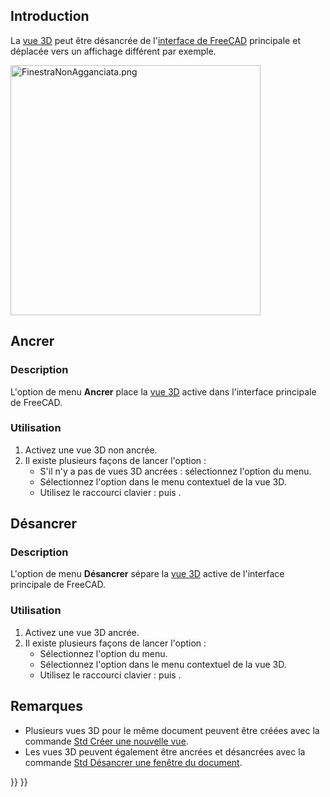 <languages/>

{{Docnav/fr
|[[Std_ViewBoxZoom/fr|Zoom fenêtre]]
|[[Std_ViewFullscreen/fr|Plein écran]]
|[[Std_View_Menu/fr|Menu Affichage]]
|IconL=Std_ViewBoxZoom.svg
|IconR=Std_ViewFullscreen.svg
|IconC=Freecad.svg
}}

{{GuiCommand/fr
|Name=Std ViewDockUndockFullscreen
|Name/fr=Std Désancrer une fenêtre du document
|MenuLocation=Affichage → Fenêtre du document‏‎ → Ancrer/Désancrer
|Workbenches=Tous
|Shortcut={{KEY|V}} {{KEY|D}} / {{KEY|V}} {{KEY|U}}
|SeeAlso=[[Std_ViewFullscreen/fr|Std Plein écran]], [[Std_MainFullscreen/fr|Std Plein écran principal]]
}}

<span id="Introduction"></span>
== Introduction ==

La [[3D_view/fr|vue 3D]] peut être désancrée de l'[[Interface/fr|interface de FreeCAD]] principale et déplacée vers un affichage différent par exemple.

[[Image:FinestraNonAgganciata.png|400px]]
{{Caption|Une vue 3D désancrée}}

<span id="Docked"></span>
==Ancrer==

===Description===

L'option de menu '''Ancrer''' place la [[3D view/fr|vue 3D]] active dans l'interface principale de FreeCAD.

<span id="Usage"></span>
===Utilisation===

# Activez une vue 3D non ancrée.
# Il existe plusieurs façons de lancer l'option :
#* S'il n'y a pas de vues 3D ancrées : sélectionnez l'option {{MenuCommand|Affichage → Fenêtre du document‏‎ → Ancrer}} du menu.
#* Sélectionnez l'option {{MenuCommand|Fenêtre du document‏‎ → Ancrer}} dans le menu contextuel de la vue 3D.
#* Utilisez le raccourci clavier : {{KEY|V}} puis {{KEY|D}}.

<span id="Undocked"></span>
==Désancrer==

===Description===

L'option de menu '''Désancrer''' sépare la [[3D_view/fr|vue 3D]] active de l'interface principale de FreeCAD.

<span id="Usage"></span>
===Utilisation===

# Activez une vue 3D ancrée.
# Il existe plusieurs façons de lancer l'option :
#* Sélectionnez l'option {{MenuCommand|Affichage → Fenêtre du document‏‎ → Désancrer}} du menu.
#* Sélectionnez l'option {{MenuCommand|Fenêtre du document‏‎ → Désancrer}} dans le menu contextuel de la vue 3D.
#* Utilisez le raccourci clavier : {{KEY|V}} puis {{KEY|U}}.

<span id="Notes"></span>
==Remarques==

* Plusieurs vues 3D pour le même document peuvent être créées avec la commande [[Std_ViewCreate/fr| Std Créer une nouvelle vue]].
* Les vues 3D peuvent également être ancrées et désancrées avec la commande [[Std_ViewDockUndockFullscreen/fr|Std Désancrer une fenêtre du document]].


{{Docnav/fr
|[[Std_ViewBoxZoom/fr|Zoom fenêtre]]
|[[Std_ViewFullscreen/fr|Plein écran]]
|[[Std_View_Menu/fr|Menu Affichage]]
|IconL=Std_ViewBoxZoom.svg
|IconR=Std_ViewFullscreen.svg
|IconC=Freecad.svg
}}

{{Std_Base_navi{{#translation:}}}}
{{Userdocnavi{{#translation:}}}}